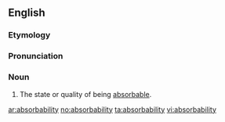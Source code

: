 ==English==

===Etymology===
{{suffix|absorb|ability}}

===Pronunciation===
{{a|US}} {{IPA|/əb.ˌsɔɹ.bə.ˈbɪl.ət.i/|/əb.ˌzɔɹ.bə.ˈbɪl.ət.i/}}

===Noun===
{{en-noun|absorbabilities}}

# The state or quality of being [[absorbable]].

[[ar:absorbability]]
[[no:absorbability]]
[[ta:absorbability]]
[[vi:absorbability]]